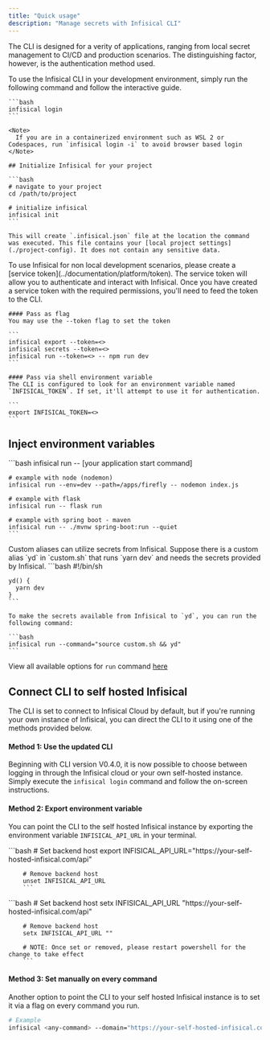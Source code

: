 ```yaml
---
title: "Quick usage"
description: "Manage secrets with Infisical CLI"
---
```


The CLI is designed for a verity of applications, ranging from local secret management to CI/CD and production scenarios. 
The distinguishing factor, however, is the authentication method used.

<Tabs>
  <Tab title="Local development">
    To use the Infisical CLI in your development environment, simply run the following command and follow the interactive guide. 

    ```bash 
    infisical login 
    ```

    <Note>
      If you are in a containerized environment such as WSL 2 or Codespaces, run `infisical login -i` to avoid browser based login 
    </Note>

    ## Initialize Infisical for your project

    ```bash
    # navigate to your project
    cd /path/to/project

    # initialize infisical
    infisical init
    ```

    This will create `.infisical.json` file at the location the command was executed. This file contains your [local project settings](./project-config). It does not contain any sensitive data. 
    
  </Tab>

  <Tab title="CI/CD, Production usage, etc">
    To use Infisical for non local development scenarios, please create a [service token](../documentation/platform/token). The service token will allow you to authenticate and interact with Infisical. 
    Once you have created a service token with the required permissions, you'll need to feed the token to the CLI. 

    #### Pass as flag
    You may use the --token flag to set the token 

    ```
    infisical export --token=<>
    infisical secrets --token=<>
    infisical run --token=<> -- npm run dev
    ```

    #### Pass via shell environment variable
    The CLI is configured to look for an environment variable named `INFISICAL_TOKEN`. If set, it'll attempt to use it for authentication.

    ```
    export INFISICAL_TOKEN=<>
    ```
    

  </Tab>
</Tabs>


## Inject environment variables
<Tabs>
  <Tab title="Feed secrets to your application">
    ```bash
    infisical run -- [your application start command]

    # example with node (nodemon)
    infisical run --env=dev --path=/apps/firefly -- nodemon index.js

    # example with flask
    infisical run -- flask run

    # example with spring boot - maven
    infisical run -- ./mvnw spring-boot:run --quiet
    ```
  </Tab>
  <Tab title="Feed secrets via custom aliases (advanced)">
    Custom aliases can utilize secrets from Infisical. Suppose there is a custom alias `yd` in `custom.sh` that runs `yarn dev` and needs the secrets provided by Infisical.
    ```bash
    #!/bin/sh

    yd() {
      yarn dev
    }
    ```

    To make the secrets available from Infisical to `yd`, you can run the following command:

    ```bash
    infisical run --command="source custom.sh && yd"
    ```
  </Tab>
</Tabs>

View all available options for `run` command [here](./commands/run)

## Connect CLI to self hosted Infisical 

<Accordion title="Optional: point CLI to self-hosted">
The CLI is set to connect to Infisical Cloud by default, but if you're running your own instance of Infisical, you can direct the CLI to it using one of the methods provided below.

#### Method 1: Use the updated CLI
Beginning with CLI version V0.4.0, it is now possible to choose between logging in through the Infisical cloud or your own self-hosted instance. Simply execute the `infisical login` command and follow the on-screen instructions.

#### Method 2: Export environment variable 
You can point the CLI to the self hosted Infisical instance by exporting the environment variable `INFISICAL_API_URL` in your terminal.

<Tabs>
  <Tab title="Linux/MacOs">
		```bash
		# Set backend host 
		export INFISICAL_API_URL="https://your-self-hosted-infisical.com/api"

		# Remove backend host 
		unset INFISICAL_API_URL
		```
  </Tab>
  <Tab title="Windows Powershell">
		```bash
		# Set backend host 
		setx INFISICAL_API_URL "https://your-self-hosted-infisical.com/api"

		# Remove backend host 
		setx INFISICAL_API_URL ""

		# NOTE: Once set or removed, please restart powershell for the change to take effect
		```
  </Tab>
</Tabs>

#### Method 3: Set manually on every command
Another option to point the CLI to your self hosted Infisical instance is to set it via a flag on every command you run.

```bash 
# Example
infisical <any-command> --domain="https://your-self-hosted-infisical.com/api"
```
</Accordion>